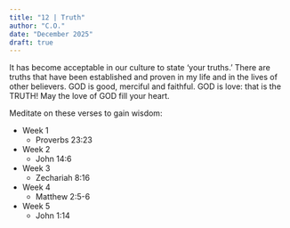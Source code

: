 ```yaml
---
title: "12 | Truth"
author: "C.O."
date: "December 2025"
draft: true
---
```


It has become acceptable in our culture to state 'your truths.' There are truths that have been established and proven in my life and in the lives of other believers. GOD is good, merciful and faithful. GOD is love: that is the TRUTH! May the love of GOD fill your heart.

Meditate on these verses to gain wisdom:

-   Week 1
    -   Proverbs 23:23
-   Week 2
    -   John 14:6
-   Week 3
    -   Zechariah 8:16
-   Week 4
    -   Matthew 2:5-6
-   Week 5
    -   John 1:14
